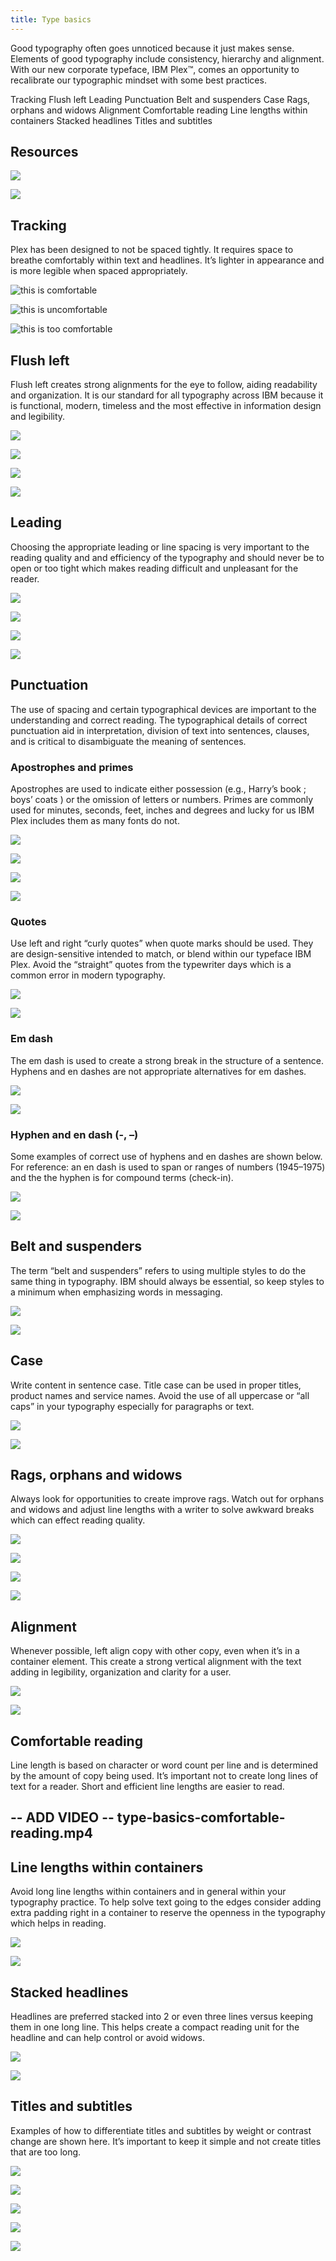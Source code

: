```yaml
---
title: Type basics
---
```


<PageDescription>

Good typography often goes unnoticed because it just makes sense. Elements of good typography include consistency, hierarchy and alignment. With our new corporate typeface, IBM Plex™, comes an opportunity to recalibrate our typographic mindset with some best practices.

</PageDescription>

<AnchorLinks>
  <AnchorLink>Tracking</AnchorLink>
  <AnchorLink>Flush left</AnchorLink>
  <AnchorLink>Leading</AnchorLink>
  <AnchorLink>Punctuation</AnchorLink>
  <AnchorLink>Belt and suspenders</AnchorLink>
  <AnchorLink>Case</AnchorLink>
  <AnchorLink>Rags, orphans and widows</AnchorLink>
  <AnchorLink>Alignment</AnchorLink>
  <AnchorLink>Comfortable reading</AnchorLink>
  <AnchorLink>Line lengths within containers</AnchorLink>
  <AnchorLink>Stacked headlines</AnchorLink>
  <AnchorLink>Titles and subtitles</AnchorLink>
</AnchorLinks>

## Resources

<Row className="resource-card-group">
<Column colMd={4} colLg={4} noGutterSm>
    <ResourceCard
      subTitle="Get the Latest IBM Plex™ download on GitHub"
      aspectRatio="2:1"
      href="https://github.com/IBM/plex/releases/latest"
      >

![](/images/github-icon.png)

  </ResourceCard>
</Column>
<Column colMd={4} colLg={4} noGutterSm>
    <ResourceCard
      subTitle="Visit the IBM Plex™ website to learn more"
      aspectRatio="2:1"
      href="https://www.ibm.com/plex/"
      >

![](/images/eye.svg)

  </ResourceCard>
</Column>
</Row>

## Tracking

Plex has been designed to not be spaced tightly. It requires space to breathe comfortably within text and headlines. It’s lighter in appearance and is more legible when spaced appropriately.

<DoDontExample type="do">

![this is comfortable](images/this-is-comfortable-desktop.svg)

</DoDontExample>
<DoDontExample type="dont">

![this is uncomfortable](images/this-is-uncomfortable-desktop.svg)

</DoDontExample>
<DoDontExample type="dont">

![this is too comfortable](images/this-is-too-comfortable-desktop.svg)

</DoDontExample>

## Flush left

Flush left creates strong alignments for the eye to follow, aiding readability and organization. It is our standard for all typography across IBM because it is functional, modern, timeless and the most effective in information design and legibility.

<Row>
<Column colMd={4} colLg={4}>
<DoDontExample type="do">

![](images/modern-and-sharp-right.svg)

</DoDontExample>
</Column>
<Column colMd={4} colLg={4}>
<DoDontExample type="dont">

![](images/modern-and-sharp-wrong.svg)

</DoDontExample>
</Column>
</Row>
<Row>
<Column colMd={4} colLg={4}>
<DoDontExample type="dont">

![](images/modern-and-sharp-right2.svg)

</DoDontExample>
</Column>
<Column colMd={4} colLg={4}>
<DoDontExample type="dont">

![](images/modern-and-sharp-wrong2.svg)

</DoDontExample>
</Column>
</Row>

## Leading

Choosing the appropriate leading or line spacing is very important to the reading quality and and efficiency of the typography and should never be to open or too tight which makes reading difficult and unpleasant for the reader.

<Row>
<Column colMd={4} colLg={4}>
<DoDontExample type="do">

![](images/leading-do-1.svg)

</DoDontExample>
</Column>
<Column colMd={4} colLg={4}>
<DoDontExample type="dont">

![](images/leading-dont-1.svg)

</DoDontExample>
</Column>
</Row>
<Row>
<Column colMd={4} colLg={4}>
<DoDontExample type="do">

![](images/leading-do-2.svg)

</DoDontExample>
</Column>
<Column colMd={4} colLg={4}>
<DoDontExample type="dont">

![](images/leading-dont-2.svg)

</DoDontExample>
</Column>
</Row>

## Punctuation

The use of spacing and certain typographical devices are important to the understanding and correct reading. The typographical details of correct punctuation aid in interpretation, division of text into sentences, clauses, and is critical to disambiguate the meaning of sentences.

### Apostrophes and primes

Apostrophes are used to indicate either possession (e.g., Harry’s book ; boys’ coats ) or the omission of letters or numbers. Primes are commonly used for minutes, seconds, feet, inches and degrees and lucky for us IBM Plex includes them as many fonts do not.

<Row>
<Column colMd={4} colLg={4}>
<DoDontExample type="do">

![](images/i-m-right-mobile.svg)

</DoDontExample>
</Column> 
<Column colMd={4} colLg={4}>
<DoDontExample type="dont">

![](images/i-m-wrong-mobile.svg)

</DoDontExample>
</Column>
</Row>
<Row>
<Column colMd={4} colLg={4}>
<DoDontExample type="do">

![](images/formula-right.svg)

</DoDontExample>
</Column>
<Column colMd={4} colLg={4}>
<DoDontExample type="dont">

![](images/formula-wrong.svg)

</DoDontExample>
</Column>
</Row>

### Quotes

Use left and right “curly quotes” when quote marks should be used. They are design-sensitive intended to match, or blend within our typeface IBM Plex. Avoid the “straight” quotes from the typewriter days which is a common error in modern typography.

<Row>
<Column colMd={4} colLg={4}>
<DoDontExample type="do">

![](images/punctuation-quotes-do.svg)

</DoDontExample>
</Column> 
<Column colMd={4} colLg={4}>
<DoDontExample type="dont">

![](images/punctuation-quotes-dont.svg)

</DoDontExample>
</Column>
</Row>

### Em dash

The em dash is used to create a strong break in the structure of a sentence. Hyphens and en dashes are not appropriate alternatives for em dashes.

<DoDontExample type="do">

![](images/the-em-dash-right-desktop.svg)

</DoDontExample>
<DoDontExample type="dont">

![](images/the-em-dash-wrong-desktop.svg)

</DoDontExample>

### Hyphen and en dash (-, –)

Some examples of correct use of hyphens and en dashes are shown below. For reference: an en dash is used to span or ranges of numbers (1945–1975) and the the hyphen is for compound terms (check-in).

<Row>
<Column colMd={4} colLg={6}>
<DoDontExample type="do">

![](images/hyphen-en-dash-right-desktop.svg)

</DoDontExample>
</Column> 
<Column colMd={4} colLg={6}>
<DoDontExample type="dont">

![](images/hyphen-en-dash-wrong-desktop.svg)

</DoDontExample>
</Column>
</Row>

## Belt and suspenders

The term “belt and suspenders” refers to using multiple styles to do the same thing in typography. IBM should always be essential, so keep styles to a minimum when emphasizing words in messaging.

<Row>
<Column colMd={4} colLg={6}>
<DoDontExample type="do">

![](images/belt-and-suspenders-right-desktop.svg)

</DoDontExample>
</Column> 
<Column colMd={4} colLg={6}>
<DoDontExample type="dont">

![](images/belt-and-suspenders-wrong-desktop.svg)

</DoDontExample>
</Column>
</Row>

## Case

Write content in sentence case. Title case can be used in proper titles, product names and service names. Avoid the use of all uppercase or “all caps” in your typography especially for paragraphs or text.

<DoDontExample type="do">

![](images/i-m-easier-to-read-desktop.svg)

</DoDontExample>
<DoDontExample type="dont">

![](images/i-m-harder-to-read-desktop.svg)

</DoDontExample>

## Rags, orphans and widows

Always look for opportunities to create improve rags. Watch out for orphans and widows and adjust line lengths with a writer to solve awkward breaks which can effect reading quality.

<Row>
<Column colMd={4} colLg={6}>
<DoDontExample type="do">

![](images/rags-orphans-widows-do-1.svg)

</DoDontExample>
</Column> 
<Column colMd={4} colLg={6}>
<DoDontExample type="dont">

![](images/rags-orphans-widows-dont-1.svg)

</DoDontExample>
</Column>
</Row>
<Row>
<Column colMd={4} colLg={6}>
<DoDontExample type="do">

![](images/rags-orphans-widows-do-2.svg)

</DoDontExample>
</Column> 
<Column colMd={4} colLg={6}>
<DoDontExample type="dont">

![](images/rags-orphans-widows-dont-2.svg)

</DoDontExample>
</Column>
</Row>

## Alignment

Whenever possible, left align copy with other copy, even when it’s in a container element. This create a strong vertical alignment with the text adding in legibility, organization and clarity for a user.

<DoDontExample type="do">

![](images/type-to-type-right-desktop.svg)

</DoDontExample>
<DoDontExample type="do">

![](images/type-to-image-right-desktop.svg)

</DoDontExample>

## Comfortable reading

Line length is based on character or word count per line and is determined by the amount of copy being used. It’s important not to create long lines of text for a reader. Short and efficient line lengths are easier to read.

## -- ADD VIDEO -- type-basics-comfortable-reading.mp4

## Line lengths within containers

Avoid long line lengths within containers and in general within your typography practice. To help solve text going to the edges consider adding extra padding right in a container to reserve the openness in the typography which helps in reading.

<Row>
<Column colMd={4} colLg={6}>
<DoDontExample type="do">

![](images/line-lengths-do.svg)

</DoDontExample>
</Column> 
<Column colMd={4} colLg={6}>
<DoDontExample type="dont">

![](images/line-lengths-dont.svg)

</DoDontExample>
</Column>
</Row>

## Stacked headlines

Headlines are preferred stacked into 2 or even three lines versus keeping them in one long line. This helps create a compact reading unit for the headline and can help control or avoid widows.

<DoDontExample type="do">

![](images/stacked-headlines-do.svg)

</DoDontExample>
<DoDontExample type="dont">

![](images/stacked-headlines-dont.svg)

</DoDontExample>

## Titles and subtitles

Examples of how to differentiate titles and subtitles by weight or contrast change are shown here. It’s important to keep it simple and not create titles that are too long.

<Row>
<Column colMd={4} colLg={4}>
<DoDontExample type="do" caption="Bold with regular">

![](images/keep-it-simple-right-1.svg)

</DoDontExample>
</Column> 
<Column colMd={4} colLg={4}>
<DoDontExample type="do" caption="Semibold with Light">

![](images/keep-it-simple-right-2.svg)

</DoDontExample>
</Column>
<Column colMd={4} colLg={4}>
<DoDontExample type="do" caption="Contrast with one weight">

![](images/keep-it-simple-right-3.svg)

</DoDontExample>
</Column>
<Column colMd={4} colLg={4}>
<DoDontExample type="do" caption="Scale with one weight">

![](images/keep-it-simple-right-4.svg)

</DoDontExample>
</Column>
<Column colMd={4} colLg={4}>
<DoDontExample type="do" caption="Scale with one weight">

![](images/keep-it-simple-right-5.svg)

</DoDontExample>
</Column>
</Row>
